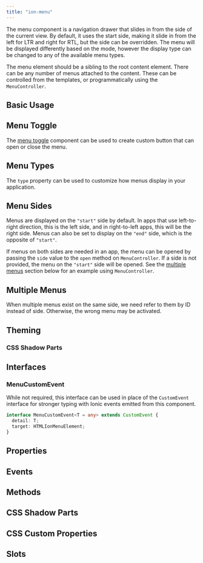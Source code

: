 ```yaml
---
title: "ion-menu"
---
```


<head>
  <title>ion-menu: API Framework Docs for Types of Menu Components</title>
  <meta name="description" content="ion-menu components are navigation drawers that slide in from the side of the current view. Read our framework docs for the available menu types on Ionic API." />
</head>


<EncapsulationPill type="shadow" />


The menu component is a navigation drawer that slides in from the side of the current view. By default, it uses the start side, making it slide in from the left for LTR and right for RTL, but the side can be overridden. The menu will be displayed differently based on the mode, however the display type can be changed to any of the available menu types.

The menu element should be a sibling to the root content element. There can be any number of menus attached to the content. These can be controlled from the templates, or programmatically using the `MenuController`.

## Basic Usage


<Basic />


## Menu Toggle

The [menu toggle](./menu-toggle) component can be used to create custom button that can open or close the menu.


<MenuToggle />


## Menu Types

The `type` property can be used to customize how menus display in your application.


<MenuType />


## Menu Sides

Menus are displayed on the `"start"` side by default. In apps that use left-to-right direction, this is the left side, and in right-to-left apps, this will be the right side. Menus can also be set to display on the `"end"` side, which is the opposite of `"start"`.

If menus on both sides are needed in an app, the menu can be opened by passing the `side` value to the `open` method on `MenuController`. If a side is not provided, the menu on the `"start"` side will be opened. See the [multiple menus](#multiple-menus) section below for an example using `MenuController`.


<Sides />


## Multiple Menus

When multiple menus exist on the same side, we need refer to them by ID instead of side. Otherwise, the wrong menu may be activated.


<Multiple />


## Theming

### CSS Shadow Parts


<Theming />

## Interfaces

### MenuCustomEvent

While not required, this interface can be used in place of the `CustomEvent` interface for stronger typing with Ionic events emitted from this component.

```typescript
interface MenuCustomEvent<T = any> extends CustomEvent {
  detail: T;
  target: HTMLIonMenuElement;
}
```




## Properties
<Props />

## Events
<Events />

## Methods
<Methods />

## CSS Shadow Parts
<Parts />

## CSS Custom Properties
<CustomProps />

## Slots
<Slots />
